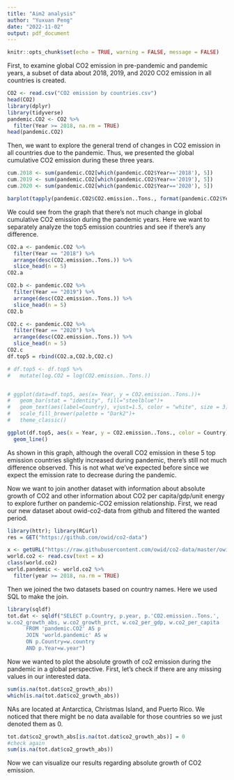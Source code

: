 ```yaml
---
title: "Aim2 analysis"
author: "Yuxuan Peng"
date: "2022-11-02"
output: pdf_document
---
```


```r
knitr::opts_chunk$set(echo = TRUE, warning = FALSE, message = FALSE)
```

First, to examine global CO2 emission in pre-pandemic and pandemic years, a subset of data about 2018, 2019, and 2020 CO2 emission in all countries is created.
```r
CO2 <- read.csv("CO2 emission by countries.csv")
head(CO2)
library(dplyr)
library(tidyverse)
pandemic.CO2 <- CO2 %>%
  filter(Year >= 2018, na.rm = TRUE)
head(pandemic.CO2)
```

Then, we want to explore the general trend of changes in CO2 emission in all countries due to the pandemic. Thus, we presented the global cumulative CO2 emission during these three years.
```r
cum.2018 <- sum(pandemic.CO2[which(pandemic.CO2$Year=='2018'), 5])
cum.2019 <- sum(pandemic.CO2[which(pandemic.CO2$Year=='2019'), 5])
cum.2020 <- sum(pandemic.CO2[which(pandemic.CO2$Year=='2020'), 5])

barplot(tapply(pandemic.CO2$CO2.emission..Tons., format(pandemic.CO2$Year), FUN=sum), col="#69b3a2")
```

We could see from the graph that there's not much change in global cumulative CO2 emission during the pandemic years. Here we want to separately analyze the top5 emission countries and see if there's any difference.
```r
CO2.a <- pandemic.CO2 %>% 
  filter(Year == "2018") %>%
  arrange(desc(CO2.emission..Tons.)) %>%
  slice_head(n = 5)
CO2.a

CO2.b <- pandemic.CO2 %>% 
  filter(Year == "2019") %>%
  arrange(desc(CO2.emission..Tons.)) %>%
  slice_head(n = 5)
CO2.b

CO2.c <- pandemic.CO2 %>% 
  filter(Year == "2020") %>%
  arrange(desc(CO2.emission..Tons.)) %>%
  slice_head(n = 5)
CO2.c
df.top5 = rbind(CO2.a,CO2.b,CO2.c)

# df.top5 <- df.top5 %>%
#   mutate(log.CO2 = log(CO2.emission..Tons.))


# ggplot(data=df.top5, aes(x= Year, y = CO2.emission..Tons.))+
#   geom_bar(stat = "identity", fill="steelblue")+
#   geom_text(aes(label=Country), vjust=1.5, color = "white", size = 3)+
#   scale_fill_brewer(palette = "Dark2")+
#   theme_classic()

ggplot(df.top5, aes(x = Year, y = CO2.emission..Tons., color = Country)) +
  geom_line()
```
As shown in this graph, although the overall CO2 emission in these 5 top emission countries slightly increased during pandemic, there's still not much difference observed. This is not what we've expected before since we expect the emission rate to decrease during the pandemic.

Now we want to join another dataset with information about absolute growth of CO2 and other information about CO2 per capita/gdp/unit energy to explore further on pandemic-CO2 emission relationship.
First, we read our new dataset about owid-co2-data from github and filtered the wanted period.
```r
library(httr); library(RCurl)
res = GET("https://github.com/owid/co2-data")

x <- getURL("https://raw.githubusercontent.com/owid/co2-data/master/owid-co2-data.csv")
world.co2 <- read.csv(text = x)
class(world.co2)
world.pandemic <- world.co2 %>%
  filter(year >= 2018, na.rm = TRUE)
```

Then we joined the two datasets based on country names. Here we used SQL to make the join.
```r
library(sqldf)
tot.dat <- sqldf("SELECT p.Country, p.year, p.'CO2.emission..Tons.',
w.co2_growth_abs, w.co2_growth_prct, w.co2_per_gdp, w.co2_per_capita
      FROM 'pandemic.CO2' AS p
      JOIN 'world.pandemic' AS w 
      ON p.Country=w.country
      AND p.Year=w.year")
```

Now we wanted to plot the absolute growth of co2 emission during the pandemic in a global perspective. First, let's check if there are any missing values in our interested data.
```r
sum(is.na(tot.dat$co2_growth_abs))
which(is.na(tot.dat$co2_growth_abs))
```
NAs are located at Antarctica, Christmas Island, and Puerto Rico. We noticed that there might be no data available for those countries so we just denoted them as 0.
```r
tot.dat$co2_growth_abs[is.na(tot.dat$co2_growth_abs)] = 0
#check again
sum(is.na(tot.dat$co2_growth_abs))
```

Now we can visualize our results regarding absolute growth of CO2 emission.
```r

```




